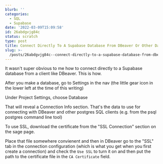 ```yaml
---
blurb: ''
categories:
  - SQL
  - Supabase
date: '2022-03-09T15:09:58'
id: 26abdgvjg84c
status: scratch
type: post
title: Connect Directly To A Supabase Database From DBeaver Or Other Database Clients
slug: >-
  /posts/26abdgvjg84c--connect-directly-to-a-supabase-database-from-dbeaver-or-other-database-clients
---
```


It wasn't super obvious to me how to connect directly to a Supabase database from a client like DBeaver. This is how.

After you make a database, go to Settings in the nav (the little gear icon in the lower left at the time of this writing)

Under Project Settings, choose Database

That will reveal a Connection Info section. That's the data to use for connecting with DBeaver and other postgres SQL clients (e.g. from the psql postgres command line tool)

To use SSL, download the certificate from the "SSL Connection" section on the sage page. 

Place that file somewhere convienent and then in DBeaver go to the "SSL" tab in the connection configuration (which is what you get when you first create a connection) and check the `Use SSL` to turn it on and then put the path to the certificate file in the `CA Certificate` field. 

